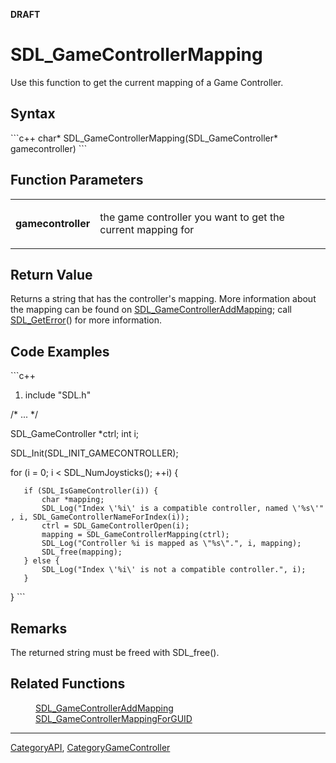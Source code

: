 <!-- pragma section-numbers off -->
<!-- pragma camelcase off -->
'''DRAFT'''

<!-- #*^*^*^*^*See http://wiki.libsdl.org/moin.cgi/SGFunctions for details on editing this page*^*^*^*^* -->


= SDL_GameControllerMapping =
Use this function to get the current mapping of a Game Controller.




== Syntax ==
```c++
char* SDL_GameControllerMapping(SDL_GameController* gamecontroller)
```


== Function Parameters ==
{|
|'''gamecontroller'''
|the game controller you want to get the current mapping for
|}


== Return Value ==
Returns a string that has the controller's mapping. More information about the mapping can be found on [[SDL_GameControllerAddMapping]]; call [[SDL_GetError]]() for more information.

== Code Examples ==
```c++
#include "SDL.h"

/* ... */

SDL_GameController *ctrl;
int i;

SDL_Init(SDL_INIT_GAMECONTROLLER);

for (i = 0; i < SDL_NumJoysticks(); ++i) {
    if (SDL_IsGameController(i)) {
        char *mapping;
        SDL_Log("Index \'%i\' is a compatible controller, named \'%s\'", i, SDL_GameControllerNameForIndex(i));
        ctrl = SDL_GameControllerOpen(i);
        mapping = SDL_GameControllerMapping(ctrl);
        SDL_Log("Controller %i is mapped as \"%s\".", i, mapping);
        SDL_free(mapping);
    } else {
        SDL_Log("Index \'%i\' is not a compatible controller.", i);
    }
}
```

== Remarks ==
The returned string must be freed with SDL_free().


== Related Functions ==
:[[SDL_GameControllerAddMapping]]
:[[SDL_GameControllerMappingForGUID]]
<!-- #Remove this section if empty -->

----
[[CategoryAPI]], [[CategoryGameController]]
<!-- #See the Style Guide for instructions on editing the footer. -->
